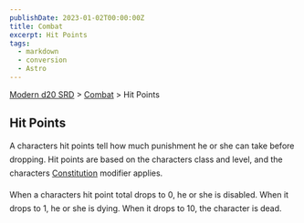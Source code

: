 ```yaml
---
publishDate: 2023-01-02T00:00:00Z
title: Combat
excerpt: Hit Points
tags:
  - markdown
  - conversion
  - Astro
---
```


[Modern d20 SRD](/#modernD20) > [Combat](modern-d20-srd-combat-index) > Hit Points

## Hit Points

A characters hit points tell how much punishment he or she can take before dropping. Hit points are based on the characters class and level, and the characters [Constitution](modern-d20-srd-basics-ability-scores) modifier applies.

When a characters hit point total drops to 0, he or she is disabled. When it drops to 1, he or she is dying. When it drops to 10, the character is dead.
